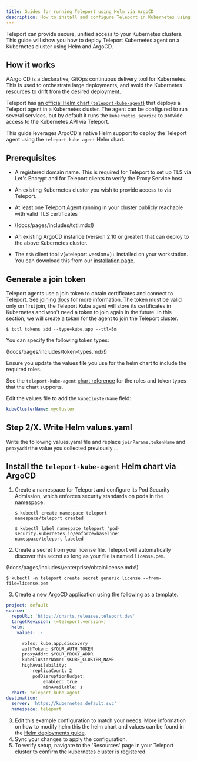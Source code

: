 ```yaml
---
title: Guides for running Teleport using Helm via ArgoCD
description: How to install and configure Teleport in Kubernetes using Helm and ArgoCD
---
```


Teleport can provide secure, unified access to your Kubernetes clusters. This
guide will show you how to deploy Teleport Kubernetes agent on a Kubernetes cluster using Helm
and ArgoCD.

## How it works

AArgo CD is a declarative, GitOps continuous delivery tool for Kubernetes. This is used to orchestrate large deployments, and avoid the Kubernetes resources to drift from the desired deployment.

Teleport has [an official Helm chart (`teleport-kube-agent`)](../../../reference/helm-reference/teleport-kube-agent.mdx) that deploys a Teleport agent in a Kubernetes cluster. The agent can be configured to run several services, but by default it runs the `kubernetes_sevrice` to provide access to the Kubernetes API via Teleport.

This guide leverages ArgoCD's native Helm support to deploy the Teleport agent using the `teleport-kube-agent` Helm chart.

## Prerequisites

- A registered domain name. This is required for Teleport to set up TLS via
  Let's Encrypt and for Teleport clients to verify the Proxy Service host.

- An existing Kubernetes cluster you wish to provide access to via Teleport.

- At least one Teleport Agent running in your cluster publicly reachable with
  valid TLS certificates

 - (!docs/pages/includes/tctl.mdx!)

- An existing ArgoCD instance (version 2.10 or greater) that can deploy to the
  above Kubernetes cluster.

- The `tsh` client tool v(=teleport.version=)+ installed on your workstation.
  You can download this from our [installation page](../../../installation/installation.mdx).
  
## Generate a join token

Teleport agents use a join token to obtain certificates and connect to Teleport. See [joining docs](../../../reference/join-methods.mdx) for more information.
The token must be valid only on first join, the Teleport Kube agent will store its
certificates in Kubernetes and won't need a token to join again in the future.
In this section, we will create a token for the agent to join the Teleport cluster.
```code
$ tctl tokens add --type=kube,app --ttl=5m
```

You can specify the following token types:

(!docs/pages/includes/token-types.mdx!)

Ensure you update the values file you use for the helm chart
to include the required roles.

See the `teleport-kube-agent` [chart
reference](../../../reference/helm-reference/teleport-kube-agent.mdx#roles) for the
roles and token types that the chart supports.

Edit the values file to add the `kubeClusterName` field:

```yaml
kubeClusterName: mycluster
```

## Step 2/X. Write Helm values.yaml

Write the following values.yaml file and replace `joinParams.tokenName` and `proxyAddr`the value you collected previously ...

## Install the `teleport-kube-agent` Helm chart via ArgoCD

1. Create a namespace for Teleport and configure its Pod Security Admission,
   which enforces security standards on pods in the namespace:

   ```code
   $ kubectl create namespace teleport
   namespace/teleport created
   
   $ kubectl label namespace teleport 'pod-security.kubernetes.io/enforce=baseline'
   namespace/teleport labeled
   ```

2. Create a secret from your license file. Teleport will automatically discover
   this secret as long as your file is named `license.pem`.

(!docs/pages/includes//enterprise/obtainlicense.mdx!)

```code
$ kubectl -n teleport create secret generic license --from-file=license.pem
```

3. Create a new ArgoCD application using the following as a template.

``` yaml
project: default
source:
  repoURL: 'https://charts.releases.teleport.dev'
  targetRevision: (=teleport.version=)
  helm:
    values: |-

      roles: kube,app,discovery
      authToken: $YOUR_AUTH_TOKEN
      proxyAddr: $YOUR_PROXY_ADDR
      kubeClusterName: $KUBE_CLUSTER_NAME
      highAvailability:
          replicaCount: 2
          podDisruptionBudget:
              enabled: true
              minAvailable: 1
  chart: teleport-kube-agent
destination:
  server: 'https://kubernetes.default.svc'
  namespace: teleport
```

3. Edit this example configuration to match your needs.
   More information on how to modify helm this the helm chart
   and values can be found in the [Helm deployments guide](./helm-deployments.mdx).
4. Sync your changes to apply the configuration.
5. To verify setup, navigate to the 'Resources' page in your Teleport
   cluster to confirm the kubernetes cluster is registered.
